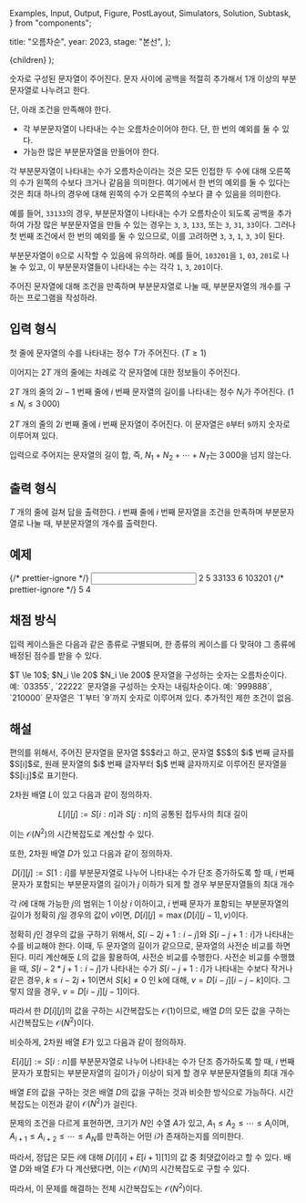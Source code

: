   Examples,
  Input,
  Output,
  Figure,
  PostLayout,
  Simulators,
  Solution,
  Subtask,
} from "components";

  title: "오름차순",
  year: 2023,
  stage: "본선",
};

  <PostLayout meta={meta}>{children}</PostLayout>
);

숫자로 구성된 문자열이 주어진다.
문자 사이에 공백을 적절히 추가해서
$1$개 이상의 부분문자열로 나누려고 한다.

단, 아래 조건을 만족해야 한다.
* 각 부분문자열이 나타내는 수는 오름차순이어야 한다. 단, 한 번의 예외를 둘 수 있다.
* 가능한 많은 부분문자열을 만들어야 한다.

각 부분문자열이 나타내는 수가 오름차순이라는 것은
모든 인접한 두 수에 대해 오른쪽의 수가 왼쪽의 수보다
크거나 같음을 의미한다.
여기에서 한 번의 예외를 둘 수 있다는 것은
최대 하나의 경우에 대해 왼쪽의 수가 오른쪽의 수보다 클 수 있음을
의미한다.

예를 들어, `33133`의 경우,
부분문자열이 나타내는 수가 오름차순이 되도록 공백을 추가하여
가장 많은 부분문자열을 만들 수 있는 경우는 `3`, `3`, `133`,
또는 `3`, `31`, `33`이다.
그러나 첫 번째 조건에서 한 번의 예외를 둘 수 있으므로, 이를 고려하면
`3`, `3`, `1`, `3`, `3`이 된다.

부분문자열이 `0`으로 시작할 수 있음에 유의하라.
예를 들어, `103201`을
`1`, `03`, `201`로 나눌 수 있고,
이 부분문자열들이 나타내는 수는 각각
`1`, `3`, `201`이다.

주어진 문자열에 대해 조건을 만족하며 부분문자열로 나눌 때,
부분문자열의 개수를 구하는 프로그램을 작성하라.

## 입력 형식

첫 줄에 문자열의 수를 나타내는 정수 $T$가 주어진다.
($T \geq 1$)

이어지는 $2T$ 개의 줄에는 차례로 각 문자열에 대한 정보들이 주어진다.

$2T$ 개의 줄의 $2i-1$ 번째 줄에
$i$ 번째 문자열의 길이를 나타내는 정수 $N_i$가 주어진다.
($1 \leq N_i \leq 3\,000$)

$2T$ 개의 줄의 $2i$ 번째 줄에
$i$ 번째 문자열이 주어진다.
이 문자열은 `0`부터 `9`까지 숫자로 이루어져 있다.

입력으로 주어지는 문자열의 길이 합,
즉, $N_1 + N_2 + \cdots + N_T$는 $3\,000$을 넘지 않는다.

## 출력 형식

$T$ 개의 줄에 걸쳐 답을 출력한다.
$i$ 번째 줄에 $i$ 번째 문자열을 조건을 만족하며 부분문자열로 나눌 때,
부분문자열의 개수를 출력한다.

## 예제

<Examples>
  {/* prettier-ignore */}
  <Input>
2
5
33133
6
103201
  </Input>
  {/* prettier-ignore */}
  <Output>
5
4
  </Output>
</Examples>

## 채점 방식

입력 케이스들은 다음과 같은 종류로 구별되며, 한 종류의 케이스를 다 맞혀야 그 종류에 배정된 점수를 받을 수 있다.

<Subtask index={1} score={23}>
  $T \le 10$; $N_i \le 20$
</Subtask>
<Subtask index={2} score={31}>
  $N_i \le 200$
</Subtask>
<Subtask index={3} score={5}>
  문자열을 구성하는 숫자는 오름차순이다. 예: `03355`, `22222`
</Subtask>
<Subtask index={4} score={17}>
  문자열을 구성하는 숫자는 내림차순이다. 예: `999888`, `210000`
</Subtask>
<Subtask index={5} score={8}>
  문자열은 `1`부터 `9`까지 숫자로 이루어져 있다.
</Subtask>
<Subtask index={6} score={16}>
  추가적인 제한 조건이 없음.
</Subtask>

## 해설

<Solution>
편의를 위해서, 주어진 문자열을 문자열 $S$라고 하고, 문자열 $S$의 $i$ 번째 글자를 $S[i]$로, 원래 문자열의 $i$ 번째 글자부터 $j$ 번째 글자까지로 이루어진 문자열을 $S[i:j]$로 표기한다.

2차원 배열 $L$이 있고 다음과 같이 정의하자.

$$
L[i][j] := S[i:n]\text{과 }S[j:n]\text{의 공통된 접두사의 최대 길이}
$$

이는 $\mathcal{O}(N^2)$의 시간복잡도로 계산할 수 있다.

또한, 2차원 배열 $D$가 있고 다음과 같이 정의하자.

$$
D[i][j] := S[1:i]\text{를 부분문자열로 나누어 나타내는 수가 단조 증가하도록 할 때, }i\text{ 번째 문자가 포함되는 부분문자열의 길이가 }j\text{ 이하가 되게 할 경우 부분문자열들의 최대 개수}
$$

각 $i$에 대해 가능한 $j$의 범위는 $1$ 이상 $i$ 이하이고,
$i$ 번째 문자가 포함되는 부분문자열의 길이가 정확히 $j$일 경우의 값이 $v$이면,
$D[i][j] = \max(D[i][j-1], v)$이다.

정확히 $j$인 경우의 값을 구하기 위해서,
$S[i-2j+1:i-j]$와 $S[i-j+1:i]$가 나타내는 수를 비교해야 한다.
이때, 두 문자열의 길이가 같으므로, 문자열의 사전순 비교를 하면 된다.
미리 계산해둔 $L$의 값을 활용하여, 사전순 비교를 수행한다.
사전순 비교를 수행했을 때, $S[i-2*j+1:i-j]$가 나타내는 수가 $S[i-j+1:i]$가 나타내는 수보다 작거나 같은 경우, $k \le i-2j+1$이면서 $S[k] \ne 0$ 인 k에 대해, $v = D[i-j][i-j-k]$이다.
그렇지 않을 경우, $v = D[i-j][j-1]$이다.

따라서 한 $D[i][j]$의 값을 구하는 시간복잡도는 $\mathcal{O}(1)$이므로,
배열 $D$의 모든 값을 구하는 시간복잡도는 $\mathcal{O}(N^2)$이다.

비슷하게, 2차원 배열 $E$가 있고 다음과 같이 정의하자.

$$
E[i][j] := S[i:n]\text{를 부분문자열로 나누어 나타내는 수가 단조 증가하도록 할 때, }i\text{ 번째 문자가 포함되는 부분문자열의 길이가 }j\text{ 이상이 되게 할 경우 부분문자열들의 최대 개수}
$$

배열 $E$의 값을 구하는 것은 배열 $D$의 값을 구하는 것과 비슷한 방식으로 가능하다.
시간복잡도는 이전과 같이 $\mathcal{O}(N^2)$가 걸린다.

문제의 조건을 다르게 표현하면, 크기가 $N$인 수열 $A$가 있고,
$A_1 \le A_2 \le \cdots \le A_i$이며,
$A_{i+1} \le A_{i+2} \le \cdots \le A_N$를 만족하는 어떤 $i$가 존재하는지를 의미한다.

따라서, 정답은 모든 $i$에 대해 $D[i][i]+E[i+1][1]$의 값 중 최댓값이라고 할 수 있다.
배열 $D$와 배열 $E$가 다 계산됐다면, 이는 $\mathcal{O}(N)$의 시간복잡도로 구할 수 있다.

따라서, 이 문제를 해결하는 전체 시간복잡도는 $\mathcal{O}(N^2)$이다.
</Solution>
